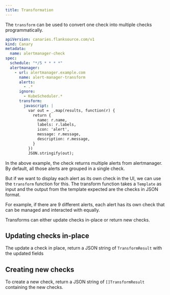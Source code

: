 ```yaml
---
title: Transformation
---
```



The `transform` can be used to convert one check into multiple checks programmatically.

```yaml
apiVersion: canaries.flanksource.com/v1
kind: Canary
metadata:
  name: alertmanager-check
spec:
  schedule: "*/5 * * * *"
  alertmanager:
    - url: alertmanager.example.com
      name: alert-manager-transform
      alerts:
        - .*
      ignore:
        - KubeScheduler.*
      transform:
        javascript: |
          var out = _.map(results, function(r) {
            return {
              name: r.name,
              labels: r.labels,
              icon: 'alert',
              message: r.message,
              description: r.message,
            }
          })
          JSON.stringify(out);
```

In the above example, the check returns multiple alerts from alertmanager. By default, all those alerts are grouped in a single check.

But if we want to display each alert as its own check in the UI, we can use the `transform` function for this. The transform function takes a `Template` as input and the output from the template expected are the checks in JSON format.

For example, if there are 9 different alerts, each alert has its own check that can be managed and interacted with equally.

<TransformFields/>


Transforms can either update checks in-place or return new checks.

## Updating checks in-place

The update a check in place, return a JSON string of `TransformResult` with the updated fields

## Creating new checks

To create a new check, return a JSON string of `[]TransformResult` containing the new checks.




